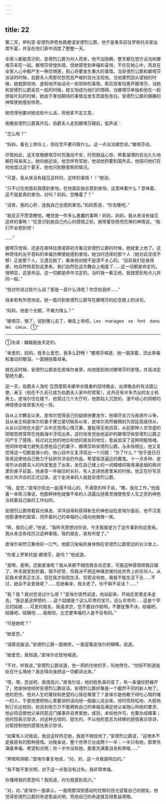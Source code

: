 ```yaml
---
---
---
```

title: 22
---





第二天，伊利亚·安德烈伊奇伯爵邀请安德烈公爵，他于是乘车前往罗斯托夫家出席午宴，并且在他们家中消度了整整一天。

全家人都能意识到，安德烈公爵为何人而来，他不加隐瞒，整天都在想方设法和娜塔莎呆在一起。娜塔莎惊惶失措，但她感觉到幸福和喜悦，不仅在她心中，而且在全家人心中都产生一种恐惧感，担心将要发生重大的事情。当安德烈公爵和娜塔莎谈话的时候，伯爵夫人用那忧愁而且严峻的目光注视他，当他骤然回头望她的时候，她就胆怯地、虚假地开始谈论一些琐碎的事情。索尼娅害怕离开娜塔莎，当她和安德烈公爵呆在一起的时候，她又怕成为他们的障碍。当娜塔莎单独和他在一起停留片刻的时候，她由于害怕期待的事情会发生而面色苍白。安德烈公爵的腼腆的神情使她感到惊奇。

她觉得他要对她说些什么话，但他拿不定主意。

夜晚安德烈公爵离开后，伯爵夫人走到娜塔莎跟前，低声说：

“怎么啦？”

“妈妈，看在上帝份上，现在您不要问我什么。这一点没法跟您说。”娜塔莎说。

尽管如此，这天夜晚娜塔莎时而激动不安，时而胆战心惊，带着凝滞的目光久久地躺在母亲床上。她向她述说，他怎样夸奖她，他说他将要到国外去，他探问他们在何地度过这个夏天，他也问到鲍里斯的情况。

“可是，我从来没有碰见这样的、这样的事情！！”她说。

“只不过在他面前我感到害怕，在他面前我总感到害怕，这意味着什么？意味着，这不就是真的害怕，对吗？妈妈，您睡着了？”

“没有，我的心肝，连我自己也感到害怕，”妈妈答道，“你去睡吧。”

“我反正不愿意睡觉。睡觉是一件多么愚蠢的事啊！妈妈，妈妈，我从来没有碰见这样的事啊！”在意识到她自己内心的感情之前，她带着惊奇而恐惧的神情说，“我们不会想到吧！

……”

娜塔莎觉得，还是在奥特拉德诺耶初次看见安德烈公爵的时候，她就爱上他了。这种奇怪的出乎意料的幸福仿佛使她感到害怕，她当时选择的那个人（她对此坚信不移）正是那个人，又遇见她了，看来他对她不是漠不关心的。“目前我们在彼得堡，他自然特意到这里来。我们自然在这次舞会上相逢了……这一切都是命定的。很明显，这是命运，这一切都是命中注定的。当时我一看见他，我就感到有点儿非同一般。”

“他对你说过些什么话？那是一首什么诗呢？你念给我听……”

母亲若有所思地说，她一面问到安德烈公爵写在娜塔莎的纪念册上的诗句。

“妈妈，他是个光棍，不难为情么？”

“娜塔莎，够了，说到哪儿去了。祷告上帝吧，Les　mariages　se　font　dans　les　cieux．①”

--------

①法语：婚姻是由天定的。

“亲爱的，妈妈，我多么爱您，我多么舒畅！”娜塔莎喊道，她一面哭着，流出幸福和激动的眼泪，一面拥抱着母亲。

就在这时候，安德烈公爵坐在皮埃尔身旁，向他提到他对娜塔莎的爱情，并且决定娶她为妻。

这一天，伯爵夫人海伦·瓦西里耶夫娜举办隆重的招待晚会，出席晚会的有法国公使，亲王（他在不久前已成为伯爵夫人家中的常客），此外还有许多杰出的女士和男士。皮埃尔住在楼下，他穿过几个大厅时，他那陷入沉思的、漫不经心的阴郁的神情使全体宾客大吃一惊。

自从上次舞会以来，皮埃尔觉得自己的疑病快要发作，他竭尽全力与疾病作斗争。自从亲王和皮埃尔的妻子建立密切联系以来，皮埃尔突然被赐封为宫廷高级侍从，从此以后他在大庭广众中总觉得心情沉重，羞耻得无地自容，从前那种人世空虚的阴暗思想常常在他脑海中浮现出来。这时他发觉由他监护的娜塔莎和安德烈公爵之间产生了感情，经过对比他的地位和他的朋友的地位，愈益加深了这种阴郁情绪。他同样地竭力避免去想他自己的妻子、娜塔莎和安德烈公爵。与永恒相比，他又复觉得这一切都是渺小的，他心目中又复浮现出一个问题：“为了什么？”他于是日日夜夜迫使他自己致力于钻研共济会的作品，希望驱逐逼近的魔鬼。十一点多钟，皮埃尔从伯爵夫人的内室里走了出来，坐在自己楼上的一间矮矮的吸得满是烟的房间里的桌子前面，他身穿一件破旧的长衫，有人走进他房里来的时候，他正在抄写苏格兰共济会的正式记录。这个走进来的人就是安德烈公爵。

“哦，是您，”皮埃尔现出一副漫不经心的、不满意的样子说，“瞧，我在工作，”他指着一本练习簿说，他那种神色就像不幸的人流露出拯救灵魂使免受人生之苦的神色注视着自己做的工作似的。

安德烈公爵带着容光焕发、洋洋自得和获得新生的神色站在皮埃尔面前，他不注意他那凄惨的面容，而怀着利己的幸福的心情向他微微一笑。

“啊，我的心肝，”他说，“我昨天原想对你说，今天我就是为了这件事到你这里来。我从来没有经历过这种事情。我的朋友，我有所爱了。”

皮埃尔突然沉重地叹一口气，他那沉甸甸的身体倒在安德烈公爵旁边的长沙发上。

“你爱上罗斯托娃·娜塔莎，是吗？”他说道。

“是啊，是啊，还能爱谁呢？我从来都不相信我会谈恋爱，可是这种感情把我压服了。昨天我受到折磨，很不好受，但我决不把这种痛苦推托给世界上的任何人。从前我未曾真正生活，现在我才刚刚生活，但若没有她，我就不能生活下去……不过，她会不会爱我呢？……在她看来，我太老了。你干嘛不说话？……”

“我？我？我对您说过什么呢？”皮埃尔突然说道，他站起来，开始在房里走来走去。“我总是这样想的……这个姑娘是个这么珍贵的宝贝，这么珍贵的……这是个罕见的姑娘……可爱的朋友，我请求您，您不要自作聪明，不要犹豫不决，结婚吧，结婚吧，结婚吧……我相信，比您更幸福的人是不会有的。”

“可是她呢？”

“她爱您。”

“请甭说废话。”安德烈公爵一面微笑，一面望着皮埃尔的眼睛，说道。

“她爱您，我知道。”皮埃尔忿怒地喊道。

“不对，听我说，”安德烈公爵说道，他一把抓住他的手，叫他停住，“你知不知道我处在什么境地？我总得向谁把这一切都讲出来。”

“喂，喂，您说吧，我很高兴，”皮埃尔说，他的脸色真的变了，有一条皱纹舒展开了，他愉快地倾听安德烈公爵说话。安德烈公爵好像是一个截然不同的新人物了。他的悲伤、他对人生的蔑视和绝望的心情在哪里了？皮埃尔是他敢于倾吐心情的唯一的人，于是他便把他心里要讲的话向他一股脑儿说出来。他时而轻松地、大胆地制订长远规划，他说到他万万不能牺牲自己的幸福去满足他父亲随心所欲的要求，他必将迫使他父亲同意这门婚事并且疼爱她，或则，未经他许可，也要办成婚事；他时而表示惊讶，对这种古怪的、陌生的、不以他的意志为转移的感情表示惊讶，对那控制他的感情也表示惊讶。

“如果有人对我说，我会这样热恋她，我就不相信他了，”安德烈公爵说，“这根本不是我原有的那种感情。对我来说，整个世界已分成两个一半：一半只有她，那里充满着幸福、希望和光明；另一半中没有她，那里充满着沮丧和黑暗……”

“黑暗和阴郁，”皮埃尔重复地说，“对，对，这一点我是明白的。”

“我不能不爱光明，对于这一点我没有过失。我非常幸福。

你懂得我的意思吗？我知道，你为我感到高兴。”

“对，对。”皮埃尔一面承认，一面用那深受感动的忧郁的目光望着自己的朋友。他觉得安德烈公爵的命途愈益光明，而他自己的命途就显得愈益黑暗。